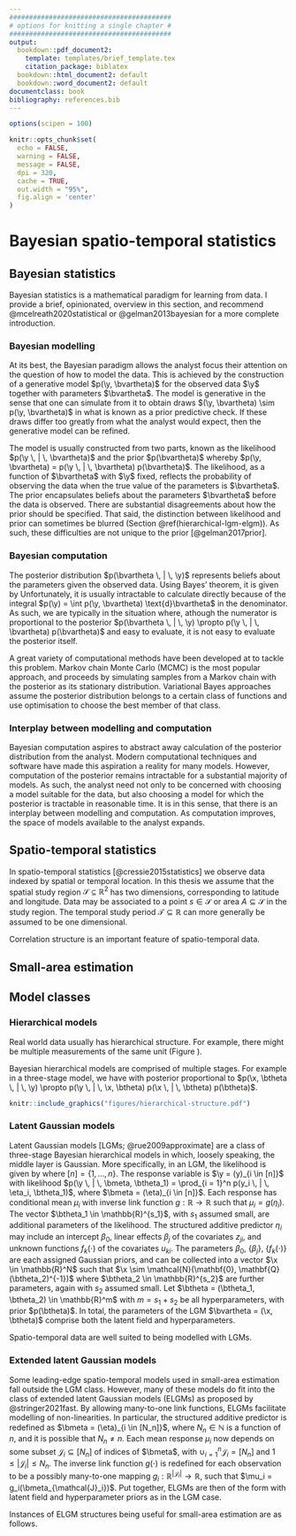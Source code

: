 ```yaml
---
#########################################
# options for knitting a single chapter #
#########################################
output:
  bookdown::pdf_document2:
    template: templates/brief_template.tex
    citation_package: biblatex
  bookdown::html_document2: default
  bookdown::word_document2: default
documentclass: book
bibliography: references.bib
---
```


```r
options(scipen = 100)

knitr::opts_chunk$set(
  echo = FALSE,
  warning = FALSE,
  message = FALSE,
  dpi = 320,
  cache = TRUE,
  out.width = "95%",
  fig.align = 'center'
)
```

# Bayesian spatio-temporal statistics {#bayes-st}
\adjustmtc
\markboth{Bayesian}{}
<!-- For PDF output, include these two LaTeX commands after unnumbered chapter headings, otherwise the mini table of contents and the running header will show the previous chapter -->

## Bayesian statistics

Bayesian statistics is a mathematical paradigm for learning from data.
I provide a brief, opinionated, overview in this section, and recommend @mcelreath2020statistical or @gelman2013bayesian for a more complete introduction.

### Bayesian modelling

At its best, the Bayesian paradigm allows the analyst focus their attention on the question of how to model the data.
This is achieved by the construction of a generative model $p(\y, \bvartheta)$ for the observed data $\y$ together with parameters $\bvartheta$.
The model is generative in the sense that one can simulate from it to obtain draws $(\y, \bvartheta) \sim p(\y, \bvartheta)$ in what is known as a prior predictive check.
If these draws differ too greatly from what the analyst would expect, then the generative model can be refined.

The model is usually constructed from two parts, known as the likelihood $p(\y \, | \, \bvartheta)$ and the prior $p(\bvartheta)$ whereby $p(\y, \bvartheta) = p(\y \, | \, \bvartheta) p(\bvartheta)$.
The likelihood, as a function of $\bvartheta$ with $\y$ fixed, reflects the probability of observing the data when the true value of the parameters is $\bvartheta$.
The prior encapsulates beliefs about the parameters $\bvartheta$ before the data is observed.
There are substantial disagreements about how the prior should be specified.
That said, the distinction between likelihood and prior can sometimes be blurred (Section \@ref(hierarchical-lgm-elgm)).
As such, these difficulties are not unique to the prior [@gelman2017prior].

### Bayesian computation

The posterior distribution $p(\bvartheta \, | \, \y)$ represents beliefs about the parameters given the observed data.
Using Bayes' theorem, it is given by
\begin{equation}
p(\bvartheta \, | \, \y) = \frac{p(\y \, | \, \bvartheta) p(\bvartheta)}{p(\y)}. \label{eq:posterior}
\end{equation}
Unfortunately, it is usually intractable to calculate directly because of the integral $p(\y) = \int p(\y, \bvartheta) \text{d}\bvartheta$ in the denominator.
As such, we are typically in the situation where, athough the numerator is proportional to the posterior $p(\bvartheta \, | \, \y) \propto p(\y \, | \, \bvartheta) p(\bvartheta)$ and easy to evaluate, it is not easy to evaluate the posterior itself.

A great variety of computational methods have been developed at to tackle this problem.
Markov chain Monte Carlo (MCMC) is the most popular approach, and proceeds by simulating samples from a Markov chain with the posterior as its stationary distribution.
Variational Bayes approaches assume the posterior distribution belongs to a certain class of functions and use optimisation to choose the best member of that class.

### Interplay between modelling and computation

Bayesian computation aspires to abstract away calculation of the posterior distribution from the analyst.
Modern computational techniques and software have made this aspiration a reality for many models.
However, computation of the posterior remains intractable for a substantial majority of models.
As such, the analyst need not only to be concerned with choosing a model suitable for the data, but also choosing a model for which the posterior is tractable in reasonable time.
It is in this sense, that there is an interplay between modelling and computation.
As computation improves, the space of models available to the analyst expands.

## Spatio-temporal statistics

In spatio-temporal statistics [@cressie2015statistics] we observe data indexed by spatial or temporal location.
In this thesis we assume that the spatial study region $\mathcal{S} \subseteq \mathbb{R}^2$ has two dimensions, corresponding to latitude and longitude.
Data may be associated to a point $s \in \mathcal{S}$ or area $A \subseteq \mathcal{S}$ in the study region.
The temporal study period $\mathcal{T} \subseteq \mathbb{R}$ can more generally be assumed to be one dimensional.

Correlation structure is an important feature of spatio-temporal data.

## Small-area estimation

## Model classes {#hierarchical-lgm-elgm}

### Hierarchical models {#hierarchical}

Real world data usually has hierarchical structure.
For example, there might be multiple measurements of the same unit (Figure \ref{fig:hierarchical-structure}).

Bayesian hierarchical models are comprised of multiple stages.
For example in a three-stage model, we have
\begin{align}
\y &\sim p(\y \, | \, \x, \btheta), \\
\x &\sim p(\x \, | \, \btheta), \\
\btheta &\sim p(\btheta),
\end{align}
with posterior proportional to $p(\x, \btheta \, | \, \y) \propto p(\y \, | \, \x, \btheta) p(\x \, | \, \btheta) p(\btheta)$.

```r
knitr::include_graphics("figures/hierarchical-structure.pdf")
```

### Latent Gaussian models

Latent Gaussian models [LGMs; @rue2009approximate] are a class of three-stage Bayesian hierarchical models in which, loosely speaking, the middle layer is Gaussian.
More specifically, in an LGM, the likelihood is given by
\begin{align*}
y_i &\sim p(y_i \, | \, \eta_i, \theta_1), \quad i \in [n]\\
\mu_i &= \mathbb{E}(y_i \, | \, \eta_i) = g(\eta_i), \\
\eta_i &= \beta_0 + \sum_{l = 1}^{p} \beta_j z_{ji} + \sum_{k = 1}^{r} f_k(u_{ki}),
\end{align*}
where $[n] = \{1, \ldots, n\}$.
The response variable is $\y = (y)_{i \in [n]}$ with likelihood $p(\y \, | \, \bmeta, \btheta_1) = \prod_{i = 1}^n p(y_i \, | \, \eta_i, \btheta_1)$, where $\bmeta = (\eta)_{i \in [n]}$.
Each response has conditional mean $\mu_i$ with inverse link function $g: \mathbb{R} \to \mathbb{R}$ such that $\mu_i = g(\eta_i)$.
The vector $\btheta_1 \in \mathbb{R}^{s_1}$, with $s_1$ assumed small, are additional parameters of the likelihood.
The structured additive predictor $\eta_i$ may include an intercept $\beta_0$, linear effects $\beta_j$ of the covariates $z_{ji}$, and unknown functions $f_k(\cdot)$ of the covariates $u_{ki}$.
The parameters $\beta_0$, $\{\beta_j\}$, $\{f_k(\cdot)\}$ are each assigned Gaussian priors, and can be collected into a vector $\x \in \mathbb{R}^N$ such that $\x \sim \mathcal{N}(\mathbf{0}, \mathbf{Q}(\btheta_2)^{-1})$ where $\btheta_2 \in \mathbb{R}^{s_2}$ are further parameters, again with $s_2$ assumed small.
Let $\btheta = (\btheta_1, \btheta_2) \in \mathbb{R}^m$ with $m = s_1 + s_2$ be all hyperparameters, with prior $p(\btheta)$.
In total, the parameters of the LGM $\bvartheta = (\x, \btheta)$ comprise both the latent field and hyperparameters.

Spatio-temporal data are well suited to being modelled with LGMs.

### Extended latent Gaussian models

<!-- Strictly speaking, many-to-one is not an issue for `R-INLA`, the latent field is implemented as a concatenation of many vectors already e.g. for $\eta_i = \beta_0 + \phi_i$ with $i = 1, \ldots, n$ the latent field is $(\eta_1, \ldots, \eta_n, \beta_0, \phi_1, \ldots, \phi_n)^\top$ of dimension $2n + 1$ -->
<!-- Finn Lindgren is working on a method for non-linear predictors, called the [iterative INLA method](https://github.com/inlabru-org/inlabru/blob/55896f10d563c14e34cab577b29b733aac051f86/vignettes/method.Rmd). More [slides](https://informatique-mia.inrae.fr/reseau-resste/sites/default/files/2020-09/slides-Lindgren_Avignon2018.pdf) here -->
<!-- Thesis work of [Follestad](https://cds.cern.ch/record/639625/files/sis-2003-305.pdf) that stayed as a preprint -->

Some leading-edge spatio-temporal models used in small-area estimation fall outside the LGM class.
<!-- There are other complex models from [ecology](https://www.bioss.ac.uk/rsse/2013/September2013slides-Illian.pdf) that can't currently be fit using `R-INLA` -->
However, many of these models do fit into the class of extended latent Gaussian models (ELGMs) as proposed by @stringer2021fast.
By allowing many-to-one link functions, ELGMs facilitate modelling of non-linearities.
In particular, the structured additive predictor is redefined as $\bmeta = (\eta)_{i \in [N_n]}$, where $N_n \in \mathbb{N}$ is a function of $n$, and it is possible that $N_n \neq n$.
Each mean response $\mu_i$ now depends on some subset $\mathcal{J}_i \subseteq [N_n]$ of indices of $\bmeta$, with $\cup_{i = 1}^n \mathcal{J}_i = [N_n]$ and $1 \leq |\mathcal{J}_i| \leq N_n$.
The inverse link function $g(\cdot)$ is redefined for each observation to be a possibly many-to-one mapping $g_i: \mathbb{R}^{|\mathcal{J}_i|} \to \mathbb{R}$, such that $\mu_i = g_i(\bmeta_{\mathcal{J}_i})$.
Put together, ELGMs are then of the form
\begin{align*}
y_i &\sim p(y_i \, | \, \bmeta_{\mathcal{J}_i}, \btheta_1), \quad i \in [n] \\
\mu_i &= \mathbb{E}(y_i \, | \, \bmeta_{\mathcal{J}_i}) = g_i(\bmeta_{\mathcal{J}_i}), \\
\eta_j &= \beta_0 + \sum_{l = 1}^{p} \beta_j z_{ji} + \sum_{k = 1}^{r} f_k(u_{ki}), \quad j \in [N_n],
\end{align*}
with latent field and hyperparameter priors as in the LGM case.

Instances of ELGM structures being useful for small-area estimation are as follows.
